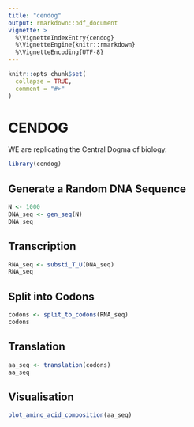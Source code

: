 ```yaml
---
title: "cendog"
output: rmarkdown::pdf_document
vignette: >
  %\VignetteIndexEntry{cendog}
  %\VignetteEngine{knitr::rmarkdown}
  %\VignetteEncoding{UTF-8}
---
```


```r
knitr::opts_chunk$set(
  collapse = TRUE,
  comment = "#>"
)
```

# CENDOG

WE are replicating the Central Dogma of biology.

```r
library(cendog)
```

## Generate a Random DNA Sequence

```r
N <- 1000
DNA_seq <- gen_seq(N)
DNA_seq
```

## Transcription

```r
RNA_seq <- substi_T_U(DNA_seq)
RNA_seq
```

## Split into Codons

```r
codons <- split_to_codons(RNA_seq)
codons
```

## Translation

```r
aa_seq <- translation(codons)
aa_seq
```

## Visualisation

```r
plot_amino_acid_composition(aa_seq)
```
